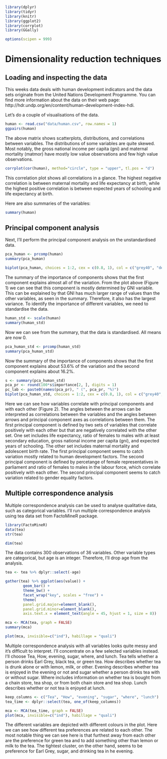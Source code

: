 ```r
library(dplyr)
library(tidyr)
library(knitr)
library(ggplot2)
library(corrplot)
library(GGally)
```
```r
options(scipen = 999)
```

# Dimensionality reduction techniques

## Loading and inspecting the data

This weeks data deals with human development indicators and the data sets originate from the United Nations Development Programme. You can find more information about the data on their web page: http://hdr.undp.org/en/content/human-development-index-hdi.

Let's do a couple of visualisations of the data.
```r
human <- read.csv("data/human.csv", row.names = 1)
ggpairs(human)
```

The above matrix shows scatterplots, distributions, and correlations between variables. The distributions of some variables are quite skewed. Most notably, the gross national income per capita (gni) and maternal mortality (matmor) have mostly low value observations and few high value observations.
```r
corrplot(cor(human), method="circle", type = "upper", tl.pos = "d")
```

This correlation plot shows all correlations in a glance. The highest negative correlation is between maternal mortality and life expectancy at birth, while the highest positive correlation is between expected years of schooling and life expectancy at birth.

Here are also summaries of the variables:
```r
summary(human)
```

## Principal component analysis

Next, I'll perform the principal component analysis on the unstandardised data.
```r
pca_human <- prcomp(human)
summary(pca_human)
```
```r
biplot(pca_human, choices = 1:2, cex = c(0.8, 1), col = c("grey40", "deeppink2"))
```
 

The summary of the importance of components shows that the first component explains almost all of the variation. From the plot above (Figure 1) we can see that this component is mostly determined by GNI variable. This can be explained by that GNI has much larger range of values than the other variables, as seen in the summary. Therefore, it also has the largest variance. To identify the importance of different variables, we need to standardise the data.
 
```r
human_std <- scale(human)
summary(human_std)
```
 Now we can see from the summary, that the data is standardised. All means are now 0.
 
```r
pca_human_std <- prcomp(human_std)
summary(pca_human_std)
```
 Now the summary of the importance of components shows that the first component explains about 53.6% of the variation and the second component explains about 16.2%.
 
```r
s <- summary(pca_human_std)
pca_pr <- round(100*s$importance[2, ], digits = 1)
pc_lab <- paste0(names(pca_pr), " (", pca_pr, "%)")
biplot(pca_human_std, choices = 1:2, cex = c(0.8, 1), col = c("grey40", "deeppink2"), xlab = pc_lab[1], ylab = pc_lab[2])
```
 
Here we can see how variables correlate with principal components and with each other (Figure 2). The angles between the arrows can be interpreted as correlations between the variables and the angles between arrows and principal component axes as correlations between them. The first principal component is defined by two sets of variables that correlate positively with each other but that are negatively correlated with the other set. One set includes life expectancy, ratio of females to males with at least secondary education, gross national income per capita (gni), and expected years of schooling. The other set includes maternal mortality and adolescent birth rate. The first principal component seems to catch variation mostly related to human development factors. The second principal component is defined by percetange of female representatives in parliament and ratio of females to males in the labour force, which correlate positively with each other. The second principal component seems to catch variation related to gender equality factors.

## Multiple correspondence analysis

Multiple correspondence analysis can be used to analyse qualitative data, such as categorical variables. I'll run multiple correspondence analysis using tea data set from FactoMineR package.

```r
library(FactoMineR)
data(tea)
str(tea)
```
```r
dim(tea)
```
The data contains 300 observations of 36 variables. Other variable types are categorical, but age is an integer. Therefore, I'll drop age from the analysis.
```r
tea <- tea %>% dplyr::select(-age)
```

```r
gather(tea) %>% ggplot(aes(value)) + 
        geom_bar() +
        theme_bw() +
        facet_wrap("key", scales = "free") +
        theme(
        panel.grid.major=element_blank(), 
        panel.grid.minor=element_blank(),
        axis.text.x = element_text(angle = 45, hjust = 1, size = 8))
```

```r
mca <- MCA(tea, graph = FALSE)
summary(mca)
```

```r
plot(mca, invisible=c("ind"), habillage = "quali")
```

Multiple correspondence analysis with all variables looks quite messy and it's difficult to interpret. I'll concentrate on a few selected variables instead. I'll choose Tea, How, evening, sugar, where, and lunch. Tea tells whether a person drinks Earl Grey, black tea, or green tea. How describes whether tea is drunk alone or with lemon, milk, or other. Evening describes whether tea is enjoyed in the evening or not and sugar whether a person drinks tea with or without sugar. Where includes information on whether tea is bought from a chain store, tea shop, or from both chain store and tea shop. Lunch describes whether or not tea is enjoyed at lunch.
```r
keep_columns <- c("Tea", "How", "evening", "sugar", "where", "lunch")
tea_time <- dplyr::select(tea, one_of(keep_columns))
```
```r
mca <- MCA(tea_time, graph = FALSE)
plot(mca, invisible=c("ind"), habillage = "quali")
```

The different variables are depicted with different colours in the plot. Here we can see how different tea preferences are related to each other. The most notable thing we can see here is that furthest away from each other are the preference for green tea and to add something other than lemon or milk to the tea. The tightest cluster, on the other hand, seems to be preference for Earl Grey, sugar, and drinking tea in he evening.

